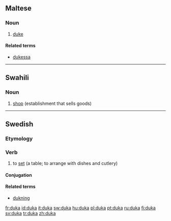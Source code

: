 ==Maltese==

===Noun===
{{mt-noun|m|duki}}

# [[duke]]

====Related terms====
* [[dukessa]]

----

==Swahili==

===Noun===
{{head|sw|noun}}

# [[shop]] (establishment that sells goods)

{{tbot entry|Swahili|shop|2009|July|sw}}

----

==Swedish==

===Etymology===
{{suffix|duk|a|lang=sv}}

===Verb===
{{head|sv|verb}}

# to [[set]] (a table; to arrange with dishes and cutlery)

====Conjugation====
{{sv-conj-wk}}

====Related terms====
* [[dukning]]

[[fr:duka]]
[[id:duka]]
[[it:duka]]
[[sw:duka]]
[[hu:duka]]
[[pl:duka]]
[[pt:duka]]
[[ru:duka]]
[[fi:duka]]
[[sv:duka]]
[[tr:duka]]
[[zh:duka]]